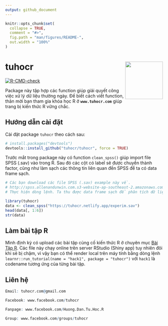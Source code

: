 ```yaml
---
output: github_document
---
```


<!-- README.md is generated from README.Rmd. Please edit that file -->

```r
knitr::opts_chunk$set(
  collapse = TRUE,
  comment = "#>",
  fig.path = "man/figures/README-",
  out.width = "100%"
)
```

# tuhocr <img src="man/figures/logo.png" align="right" alt="" width="120" />

<!-- badges: start -->
[![R-CMD-check](https://github.com/tuhocr/tuhocr/actions/workflows/R-CMD-check.yaml/badge.svg)](https://github.com/tuhocr/tuhocr/actions/workflows/R-CMD-check.yaml)
<!-- badges: end -->

Package này tập hợp các function giúp giải quyết công việc xử lý dữ liệu thường ngày. Để biết cách viết function, thân mời bạn tham gia khóa học R ở **`www.tuhocr.com`** giúp trang bị kiến thức R vững chắc.

## Hướng dẫn cài đặt

Cài đặt package `tuhocr` theo cách sau:

``` r
# install.packages("devtools")
devtools::install_github("tuhocr/tuhocr", force = TRUE)
```

Trước mắt trong package này có function `clean_spss()` giúp import file SPSS (.sav) vào trong R. Sau đó các cột có label sẽ được chuyển thành factor, cũng như làm sạch các thông tin liên quan đến SPSS để ta có data frame sạch.

```r
# Các bạn download các file SPSS (.sav) example này về.
# http://spss.allenandunwin.com.s3-website-ap-southeast-2.amazonaws.com/data-files.html
# Thực hiện dòng lệnh. Ta thu được data frame sạch để phân tích dữ liệu.
```
```r
library(tuhocr)
data <- clean_spss("https://tuhocr.netlify.app/experim.sav")
head(data[, 1:6])
str(data)
```

## Làm bài tập R 

Mình định kỳ có upload các bài tập củng cố kiến thức R ở chuyên mục [Bài Tập R](https://www.tuhocr.com/r-courses/code-base-for-r). Các file này chạy online trên server RStudio (Shiny app) tuy nhiên đôi khi sẽ bị chậm, vì vậy bạn có thể render local trên máy tính bằng dòng lệnh `learnr::run_tutorial(name = "hack1", package = "tuhocr")` với `hack1` là codename tương ứng của từng bài tập.

## Liên hệ

```r
Email: tuhocr.com@gmail.com

Facebook: www.facebook.com/tuhocr

Fanpage: www.facebook.com/Huong.Dan.Tu.Hoc.R

Group: www.facebook.com/groups/tuhocr
```











